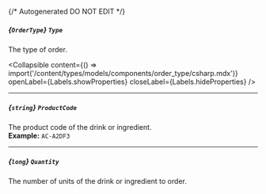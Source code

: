 {/* Autogenerated DO NOT EDIT  */}

##### *{`OrderType`}* `Type`
The type of order.

<Collapsible content={() => import('/content/types/models/components/order_type/csharp.mdx')} openLabel={Labels.showProperties} closeLabel={Labels.hideProperties} />


---
##### *{`string`}* `ProductCode`
The product code of the drink or ingredient.
<br/>
**Example:** `AC-A2DF3`

---
##### *{`long`}* `Quantity`
The number of units of the drink or ingredient to order.


